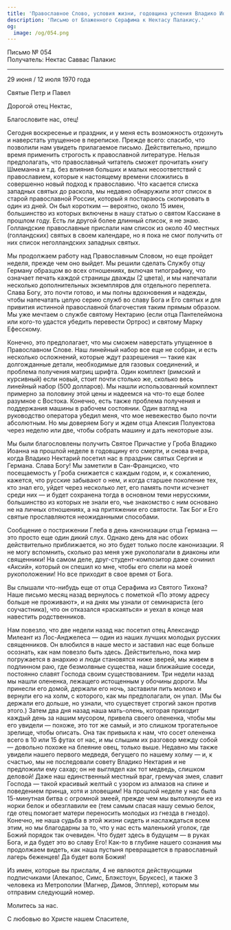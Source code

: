 ```yaml
---
title: 'Православное Слово, условия жизни, годовщина успения Владико Иоанна'
description: 'Письмо от Блаженного Серафима к Нектасу Палакису.'
og:
  image: /og/054.png
---
```


<div style={{textAlign:'right', fontFamily:'monospace'}}>Письмо № 054</div>
<div style={{textAlign:'left', fontFamily:'monospace'}}>Получатель: Нектас Саввас Палакис</div>

---

29 июня / 12 июля 1970 года

Святые Петр и Павел

Дорогой отец Нектас,

Благословите нас, отец!

Сегодня воскресенье и праздник, и у меня есть возможность отдохнуть и наверстать упущенное в переписке. Прежде всего: спасибо, что позволили нам увидеть прилагаемое письмо. Действительно, пришло время применить строгость к православной литературе. Нельзя предполагать, что православный читатель сможет прочитать книгу Шмеманна и т.д. без влияния больших и малых несоответствий с православием, которые к настоящему времени сложились в совершенно новый подход к православию. Что касается списка западных святых до раскола, мы недавно обнаружили этот список в старой православной России, который я постараюсь скопировать в один из дней. Он был коротким — вероятно, около 15 имен, большинство из которых включены в нашу статью о святом Кассиане в прошлом году. Есть ли другой более длинный список, я не знаю. Голландские православные прислали нам список из около 40 местных (голландских) святых в своем календаре, но я пока не смог получить от них список неголландских западных святых.

Мы продолжаем работу над Православным Словом, но еще пройдет неделя, прежде чем оно выйдет. Мы решили сделать Службу отцу Герману образцом во всех отношениях, включая типографику, что означает печать каждой страницы дважды (2 цвета), и мы напечатали несколько дополнительных экземпляров для отдельного переплета. Слава Богу, это почти готово, и мы полны вдохновения и надежды, чтобы напечатать целую серию служб во славу Бога и Его святых и для привития истинной православной благочестия таким прямым образом. Мы уже мечтаем о службе святому Нектарию (если отца Пантелеймона или кого-то удастся убедить перевести Ортрос) и святому Марку Ефесскому.

Конечно, это предполагает, что мы сможем наверстать упущенное в Православном Слове. Наш линейный набор все еще не собран, и есть несколько осложнений, которые ждут разрешения — такие как долгожданные детали, необходимые для газовых соединений, и проблема получения матриц шрифта. Один комплект (римский и курсивный) если новый, стоит почти столько же, сколько весь линейный набор (500 долларов). Мы нашли использованный комплект примерно за половину этой цены и надеемся на что-то еще более разумное с Востока. Конечно, есть также проблема получения и поддержания машины в рабочем состоянии. Один взгляд на руководство оператора убедил меня, что мое невежество было почти абсолютным. Но мы доверяем Богу и ждем отца Алексия Полуектова через неделю или две, чтобы собрать машину и дать некоторые азы.

Мы были благословлены получить Святое Причастие у Гроба Владико Иоанна на прошлой неделе в годовщину его смерти, и снова вчера, когда Владико Нектарий посетил нас в праздник святых Сергия и Германа. Слава Богу! Мы заметили в Сан-Франциско, что посещаемость у Гроба снижается с каждым годом, и, к сожалению, кажется, что русские забывают о нем, и когда старшее поколение тех, кто знал его, уйдет через несколько лет, его память почти исчезнет среди них — и будет сохранена тогда в основном теми нерусскими, большинство из которых не знали его, чье знакомство с ним основано не на личных отношениях, а на притяжении его святости. Так Бог и Его святые прославляются неожиданными способами.

Сообщение о пострижении Глеба в день канонизации отца Германа — это просто еще один дикий слух. Однако день для нас обоих действительно приближается, но это будет только после канонизации. Я не могу вспомнить, сколько раз меня уже рукополагали в диаконы или священники! На самом деле, друг-студент-композитор даже сочинил «Аксий», который он спешил ко мне, чтобы его спели на моей рукоположении! Но все приходит в свое время от Бога.

Вы слышали что-нибудь еще от отца Серафима из Святого Тихона? Наше письмо месяц назад вернулось с пометкой «По этому адресу больше не проживают», и на днях мы узнали от семинариста (его соучастника), что он отказался «раскаяться» и уехал в конце мая навестить родственников.

Нам повезло, что две недели назад нас посетил отец Александр Милеант из Лос-Анджелеса — один из наших лучших молодых русских священников. Он влюбился в наше место и заставил нас еще больше осознать, как нам повезло быть здесь. Действительно, пока мир погружается в анархию и люди становятся ниже зверей, мы живем в подлинном раю, где безмолвные существа, наши ближайшие соседи, постоянно славят Господа своим существованием. Три недели назад мы нашли олененка, лежащего истощенным у обочины дороги. Мы принесли его домой, держали его ночь, заставили пить молоко и вернули его на холм, с которого, как мы предполагали, он упал. (Мы бы держали его дольше, но узнали, что существует строгий закон против этого.) Затем два дня назад наша мать-олень, которая приходит каждый день за нашим мусором, привела своего олененка, чтобы мы его увидели — похоже, это тот же самый, и это слишком трогательное зрелище, чтобы описать. Она так привыкла к нам, что сосет олененка всего в 10 или 15 футах от нас, и мы слышим их разговор между собой — довольно похоже на блеяние овец, только выше. Недавно мы также увидели нашего первого медведя, бегущего по нашему холму — и, к счастью, мы не последовали совету Владико Нектария и не предложили ему сахар; он не выглядел как тот медведь, слишком деловой! Даже наш единственный местный враг, гремучая змея, славит Господа — такой красивый желтый с узором из алмазов на спине и поведением принца, хотя и зловещим! На прошлой неделе у нас была 15-минутная битва с огромной змеей, прежде чем мы вытолкнули ее из норки белок и обезглавили ее (тем самым спасая нашу семью белок, где отец помогает матери переносить молодых из гнезда в гнездо). Конечно, не наша судьба в этой жизни сидеть и наслаждаться всем этим, но мы благодарны за то, что у нас есть маленький уголок, где Божий порядок так очевиден. Что будет здесь в будущем — в руках Бога, и да будет это во славу Его! Как-то в глубине нашего сознания мы продолжаем видеть, как наша пустыня превращается в православный лагерь беженцев! Да будет воля Божия!

Из имен, которые вы прислали, 4 не являются действующими подписчиками (Алекапос, Симс, Блэкстоун, Бруксес), и также 3 человека из Метрополии (Магнер, Димов, Эпплер), которым мы отправим следующий номер.

Молитесь за нас.

С любовью во Христе нашем Спасителе,